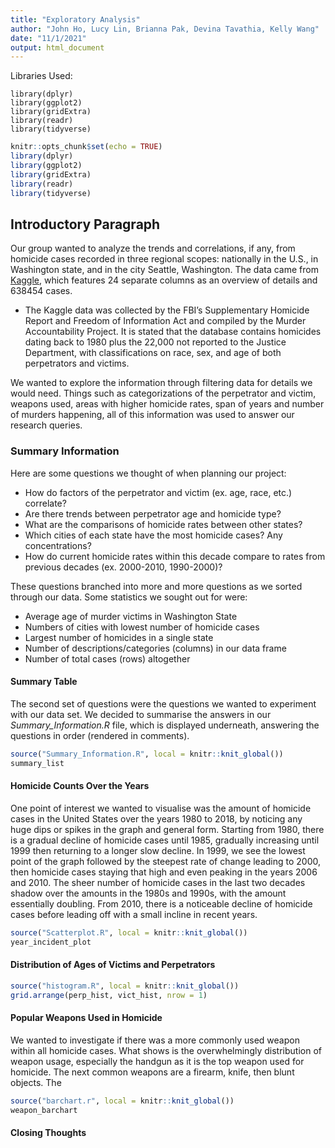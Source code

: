 ```yaml
---
title: "Exploratory Analysis"
author: "John Ho, Lucy Lin, Brianna Pak, Devina Tavathia, Kelly Wang"
date: "11/1/2021"
output: html_document
---
```

Libraries Used:
```
library(dplyr)
library(ggplot2)
library(gridExtra)
library(readr)
library(tidyverse)
```
```r
knitr::opts_chunk$set(echo = TRUE)
library(dplyr)
library(ggplot2)
library(gridExtra)
library(readr)
library(tidyverse)
```

## Introductory Paragraph
Our group wanted to analyze the trends and correlations, if any, from homicide cases recorded in three regional scopes: nationally 
in the U.S., in Washington state, and in the city Seattle, Washington. The data came from 
[Kaggle](https://www.kaggle.com/murderaccountability/homicide-reports?select=database.csv), which features 24 separate 
columns as an overview of details and 638454 cases.

* The Kaggle data was collected by the FBI’s Supplementary Homicide Report and Freedom of Information Act and compiled by 
the Murder Accountability Project. It is stated that the database contains homicides dating back to 1980 plus the 22,000 
not reported to the Justice Department, with classifications on race, sex, and age of both perpetrators and victims.

We wanted to explore the information through filtering data for details we would need. Things such as categorizations of 
the perpetrator and victim, weapons used, areas with higher homicide rates, span of years and number of murders happening, 
all of this information was used to answer our research queries.

### Summary Information
Here are some questions we thought of when planning our project:

* How do factors of the perpetrator and victim (ex. age, race, etc.) correlate?
* Are there trends between perpetrator age and homicide type?
* What are the comparisons of homicide rates between other states?
* Which cities of each state have the most homicide cases? Any concentrations?
* How do current homicide rates within this decade compare to rates from previous decades (ex. 2000-2010, 1990-2000)?

These questions branched into more and more questions as we sorted through our data. Some statistics we sought out for 
were:

* Average age of murder victims in Washington State
* Numbers of cities with lowest number of homicide cases
* Largest number of homicides in a single state
* Number of descriptions/categories (columns) in our data frame 
* Number of total cases (rows) altogether

#### Summary Table
The second set of questions were the questions we wanted to experiment with our data set. We decided to summarise the answers in our _Summary_Information.R_ file, which is displayed underneath, answering the questions in order (rendered in comments).

```r
source("Summary_Information.R", local = knitr::knit_global())
summary_list
```

#### Homicide Counts Over the Years
One point of interest we wanted to visualise was the amount of homicide cases in the United States over the years 1980 to 2018, by noticing any huge dips or spikes in the graph and general form. Starting from 1980, there is a gradual decline of homicide cases until 1985, gradually increasing until 1999 then returning to a longer slow decline. In 1999, we see the lowest point of the graph followed by the steepest rate of change leading to 2000, then homicide cases staying that high and even peaking in the years 2006 and 2010. The sheer number of homicide cases in the last two decades shadow over the amounts in the 1980s and 1990s, with the amount essentially doubling. From 2010, there is a noticeable decline of homicide cases before leading off with a small incline in recent years. 

```r
source("Scatterplot.R", local = knitr::knit_global())
year_incident_plot
```

#### Distribution of Ages of Victims and Perpetrators

```r
source("histogram.R", local = knitr::knit_global())
grid.arrange(perp_hist, vict_hist, nrow = 1)
```

#### Popular Weapons Used in Homicide
We wanted to investigate if there was a more commonly used weapon within all homicide cases. What shows is the 
overwhelmingly distribution of weapon usage, especially the handgun as it is the top weapon used for homicide. The next 
common weapons are a firearm, knife, then blunt objects. The 

```r
source("barchart.r", local = knitr::knit_global())
weapon_barchart
```

#### Closing Thoughts
